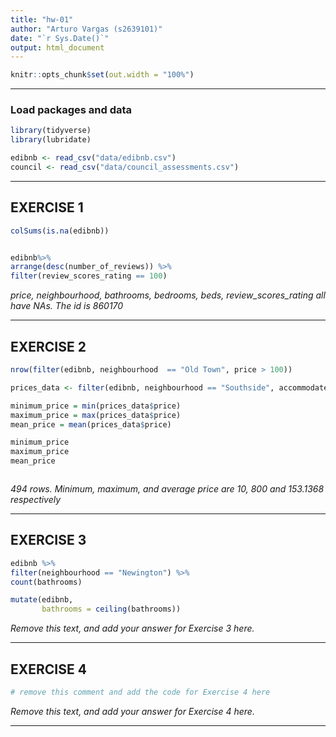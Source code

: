 ```yaml
---
title: "hw-01"
author: "Arturo Vargas (s2639101)"
date: "`r Sys.Date()`"
output: html_document
---
```


```r
knitr::opts_chunk$set(out.width = "100%")
```


------------------------------------------------------------------------------

### Load packages and data

```r
library(tidyverse)
library(lubridate)
```

```r
edibnb <- read_csv("data/edibnb.csv")
council <- read_csv("data/council_assessments.csv")
```

------------------------------------------------------------------------------


## EXERCISE 1

```r
colSums(is.na(edibnb))


edibnb%>%
arrange(desc(number_of_reviews)) %>%
filter(review_scores_rating == 100)


```


_price, neighbourhood, bathrooms, bedrooms, beds, review_scores_rating all have NAs. The id is 860170 _

------------------------------------------------------------------------------

## EXERCISE 2

```r
nrow(filter(edibnb, neighbourhood  == "Old Town", price > 100))

prices_data <- filter(edibnb, neighbourhood == "Southside", accommodates >= 4)

minimum_price = min(prices_data$price)
maximum_price = max(prices_data$price)
mean_price = mean(prices_data$price)

minimum_price
maximum_price
mean_price



```


_494 rows. Minimum, maximum, and average price are 10, 800 and 153.1368 respectively_


------------------------------------------------------------------------------

## EXERCISE 3

```r
edibnb %>%
filter(neighbourhood == "Newington") %>%
count(bathrooms)

mutate(edibnb,
       bathrooms = ceiling(bathrooms))


```


_Remove this text, and add your answer for Exercise 3 here._



------------------------------------------------------------------------------

## EXERCISE 4

```r
# remove this comment and add the code for Exercise 4 here

```


_Remove this text, and add your answer for Exercise 4 here._


------------------------------------------------------------------------------
